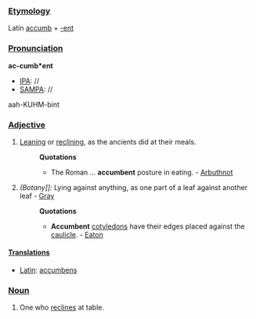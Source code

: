 ===[[Etymology]]===
Latin [[accumb]] + [[-ent]]
===[[Pronunciation]]===
'''ac-cumb*ent'''
*[[IPA]]: //
*[[SAMPA]]: //
aah-KUHM-bint
===[[Adjective]]===
#[[Leaning]] or [[reclining]], as the ancients did at their meals.
#:'''Quotations'''
#:*The Roman ... '''accumbent''' posture in eating. - [[Arbuthnot]]
#''(Botany]]:'' Lying against anything, as one part of a leaf against another leaf - [[Gray]]
#:'''Quotations'''
#:*'''Accumbent''' [[cotyledon]]s have their edges placed against the [[caulicle]]. - [[Eaton]]
====[[Translations]]====
*[[Latin]]: [[accumbens]]
===[[Noun]]===
#One who [[reclines]] at table.